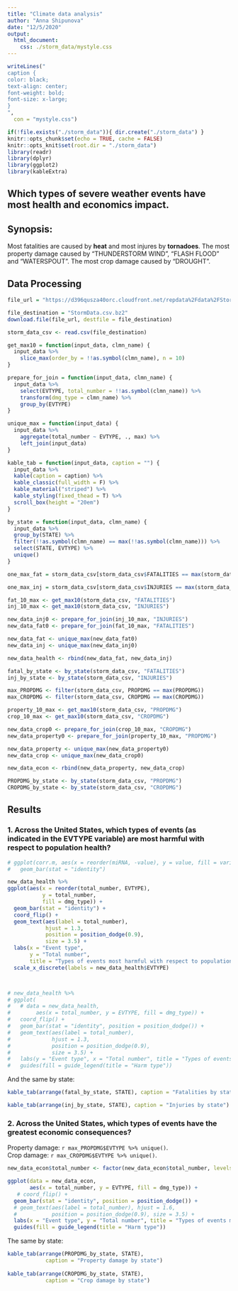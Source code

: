 ```yaml
---
title: "Climate data analysis"
author: "Anna Shipunova"
date: "12/5/2020"
output: 
  html_document:
    css: ./storm_data/mystyle.css
---
```


```r

writeLines("
caption {
color: black;
text-align: center;
font-weight: bold;
font-size: x-large;
}
", 
  con = "mystyle.css")
```

```r
if(!file.exists("./storm_data")){ dir.create("./storm_data") }
knitr::opts_chunk$set(echo = TRUE, cache = FALSE)
knitr::opts_knit$set(root.dir = "./storm_data")
library(readr)
library(dplyr)
library(ggplot2)
library(kableExtra)

```

## Which types of severe weather events have most health and economics impact.

## Synopsis:  
Most fatalities are caused by **heat** and most injures by **tornadoes**.
The most property damage caused by "THUNDERSTORM WIND", "FLASH FLOOD" and      "WATERSPOUT".
The most crop damage caused by "DROUGHT".

## Data Processing  
```r
file_url = "https://d396qusza40orc.cloudfront.net/repdata%2Fdata%2FStormData.csv.bz2"

file_destination = "StormData.csv.bz2"
download.file(file_url, destfile = file_destination)

storm_data_csv <- read.csv(file_destination)

```

```r
get_max10 = function(input_data, clmn_name) {
  input_data %>%
    slice_max(order_by = !!as.symbol(clmn_name), n = 10)
}

prepare_for_join = function(input_data, clmn_name) {
  input_data %>% 
    select(EVTYPE, total_number = !!as.symbol(clmn_name)) %>%
    transform(dmg_type = clmn_name) %>%
    group_by(EVTYPE)
}

unique_max = function(input_data) {
  input_data %>% 
    aggregate(total_number ~ EVTYPE, ., max) %>%
    left_join(input_data) 
}

kable_tab = function(input_data, caption = "") {
  input_data %>%
  kable(caption = caption) %>%
  kable_classic(full_width = F) %>%
  kable_material("striped") %>%
  kable_styling(fixed_thead = T) %>%
  scroll_box(height = "20em")
}

by_state = function(input_data, clmn_name) {
  input_data %>% 
  group_by(STATE) %>%
  filter(!!as.symbol(clmn_name) == max(!!as.symbol(clmn_name))) %>%
  select(STATE, EVTYPE) %>% 
  unique()
}

```
<!-- 1. Across the United States, which types of events (as indicated in the EVTYPE variable) are most harmful with respect to population health?   -->

```r
one_max_fat = storm_data_csv[storm_data_csv$FATALITIES == max(storm_data_csv$FATALITIES),]

one_max_inj = storm_data_csv[storm_data_csv$INJURIES == max(storm_data_csv$INJURIES),]

fat_10_max <- get_max10(storm_data_csv, "FATALITIES")
inj_10_max <- get_max10(storm_data_csv, "INJURIES")

new_data_inj0 <- prepare_for_join(inj_10_max, "INJURIES")
new_data_fat0 <- prepare_for_join(fat_10_max, "FATALITIES")

new_data_fat <- unique_max(new_data_fat0)
new_data_inj <- unique_max(new_data_inj0)

new_data_health <- rbind(new_data_fat, new_data_inj)

```
```r

fatal_by_state <- by_state(storm_data_csv, "FATALITIES")
inj_by_state <- by_state(storm_data_csv, "INJURIES")
```

<!-- 2. Across the United States, which types of events have the greatest economic consequences? -->

```r
max_PROPDMG <- filter(storm_data_csv, PROPDMG == max(PROPDMG)) 
max_CROPDMG <- filter(storm_data_csv, CROPDMG == max(CROPDMG)) 

property_10_max <- get_max10(storm_data_csv, "PROPDMG")
crop_10_max <- get_max10(storm_data_csv, "CROPDMG")

new_data_crop0 <- prepare_for_join(crop_10_max, "CROPDMG")
new_data_property0 <- prepare_for_join(property_10_max, "PROPDMG")

new_data_property <- unique_max(new_data_property0)
new_data_crop <- unique_max(new_data_crop0)

new_data_econ <- rbind(new_data_property, new_data_crop)

```
```r

PROPDMG_by_state <- by_state(storm_data_csv, "PROPDMG")
CROPDMG_by_state <- by_state(storm_data_csv, "CROPDMG")

```

## Results  

### 1. Across the United States, which types of events (as indicated in the EVTYPE variable) are most harmful with respect to population health?  

<!-- Fatality for all the US: `r one_max_fat$EVTYPE %>% unique()`.   -->
<!-- Injuries for all the US: `r one_max_inj$EVTYPE %>% unique()`.   -->

```r

# ggplot(corr.m, aes(x = reorder(miRNA, -value), y = value, fill = variable)) + 
#   geom_bar(stat = "identity")

new_data_health %>%
ggplot(aes(x = reorder(total_number, EVTYPE), 
           y = total_number, 
           fill = dmg_type)) + 
  geom_bar(stat = "identity") +
  coord_flip() +
  geom_text(aes(label = total_number),
            hjust = 1.3,
            position = position_dodge(0.9),
            size = 3.5) +
  labs(x = "Event type", 
       y = "Total number", 
       title = "Types of events most harmful with respect to population health") +
  scale_x_discrete(labels = new_data_health$EVTYPE)



# new_data_health %>%
# ggplot(
#   # data = new_data_health, 
#        aes(x = total_number, y = EVTYPE, fill = dmg_type)) +
#   coord_flip() +
#   geom_bar(stat = "identity", position = position_dodge()) +
#   geom_text(aes(label = total_number), 
#             hjust = 1.3,
#             position = position_dodge(0.9), 
#             size = 3.5) +
#   labs(y = "Event type", x = "Total number", title = "Types of events most harmful with respect to population health") + 
#   guides(fill = guide_legend(title = "Harm type"))
```

And the same by state:

```r

kable_tab(arrange(fatal_by_state, STATE), caption = "Fatalities by state")

kable_tab(arrange(inj_by_state, STATE), caption = "Injuries by state")

```

### 2. Across the United States, which types of events have the greatest economic consequences?

Property damage: `r max_PROPDMG$EVTYPE %>% unique()`.  
Crop damage: `r max_CROPDMG$EVTYPE %>% unique()`.  

```r
new_data_econ$total_number <- factor(new_data_econ$total_number, levels = unique(new_data_econ$total_number))

ggplot(data = new_data_econ, 
       aes(x = total_number, y = EVTYPE, fill = dmg_type)) +
   # coord_flip() + 
  geom_bar(stat = "identity", position = position_dodge()) +
  # geom_text(aes(label = total_number), hjust = 1.6,
  #           position = position_dodge(0.9), size = 3.5) +
  labs(x = "Event type", y = "Total number", title = "Types of events most harmful with respect to economics") + 
  guides(fill = guide_legend(title = "Harm type"))


```

The same by state:

```r
kable_tab(arrange(PROPDMG_by_state, STATE), 
            caption = "Property damage by state")
 
kable_tab(arrange(CROPDMG_by_state, STATE), 
            caption = "Crop damage by state")
```

